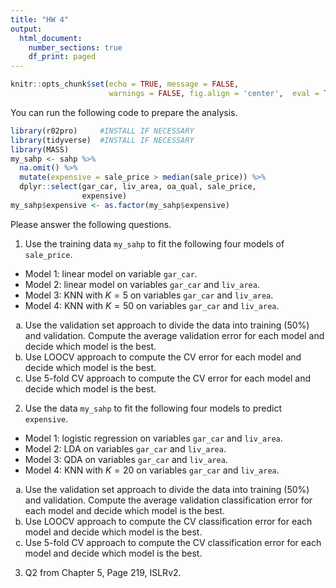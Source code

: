```yaml
---
title: "HW 4"
output:
  html_document:
    number_sections: true
    df_print: paged
---
```


```r
knitr::opts_chunk$set(echo = TRUE, message = FALSE,
                      warnings = FALSE, fig.align = 'center',  eval = TRUE)
```

You can run the following code to prepare the analysis.
```r
library(r02pro)     #INSTALL IF NECESSARY
library(tidyverse)  #INSTALL IF NECESSARY
library(MASS)
my_sahp <- sahp %>% 
  na.omit() %>%
  mutate(expensive = sale_price > median(sale_price)) %>%
  dplyr::select(gar_car, liv_area, oa_qual, sale_price, 
                expensive) 
my_sahp$expensive <- as.factor(my_sahp$expensive)
```

Please answer the following questions.

1. Use the training data `my_sahp` to fit the following four models of `sale_price`.
- Model 1: linear model on variable `gar_car`.
- Model 2: linear model on variables `gar_car` and `liv_area`.  
- Model 3: KNN with $K=5$ on variables `gar_car` and `liv_area`. 
- Model 4: KNN with $K=50$ on variables `gar_car` and `liv_area`. 

a. Use the validation set approach to divide the data into training (50%) and validation. Compute the average validation error for each model and decide which model is the best.
b. Use LOOCV approach to compute the CV error for each model and decide which model is the best.
c. Use 5-fold CV approach to compute the CV error for each model and decide which model is the best.

2. Use the data `my_sahp` to fit the following four models to predict `expensive`.
- Model 1: logistic regression on variables `gar_car` and `liv_area`.  
- Model 2: LDA on variables `gar_car` and `liv_area`.  
- Model 3: QDA on variables `gar_car` and `liv_area`.  
- Model 4: KNN with $K=20$ on variables `gar_car` and `liv_area`. 

a. Use the validation set approach to divide the data into training (50%) and validation. Compute the average validation classification error for each model and decide which model is the best.
b. Use LOOCV approach to compute the CV classification error for each model and decide which model is the best.
c. Use 5-fold CV approach to compute the CV classification error for each model and decide which model is the best.


3. Q2 from Chapter 5, Page 219, ISLRv2.
